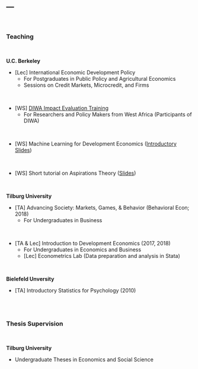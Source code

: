 ---
---

<br>

### Teaching

<br>

**U.C. Berkeley**

* [Lec] International Economic Development Policy
  + For Postgraduates in Public Policy and Agricultural Economics
  + Sessions on Credit Markets, Microcredit, and Firms  

<br>

* [WS] <a href="https://cega.berkeley.edu/initiative/diwa/" target="_blank">DIWA Impact Evaluation Training</a>
  + For Researchers and Policy Makers from West Africa (Participants of DIWA) 
  
<br>

* [WS] Machine Learning for Development Economics (<a href="files/Intro-ML.html" target="_blank">Introductory Slides</a>)

<br>

* [WS] Short tutorial on Aspirations Theory (<a href="files/aspTheory.html" target="_blank">Slides</a>)



<br>

**Tilburg University**

* [TA] Advancing Society: Markets, Games, & Behavior (Behavioral Econ; 2018)
  + For Undergraduates in Business

<br>

* [TA & Lec] Introduction to Development Economics (2017, 2018)
  + For Undergraduates in Economics and Business
  + [Lec] Econometrics Lab (Data preparation and analysis in Stata)

<br>

**Bielefeld Unversity**               

* [TA] Introductory Statistics for Psychology (2010)

<br>
<br>


### Thesis Supervision

<br>

**Tilburg University**

* Undergraduate Theses in Economics and Social Science



